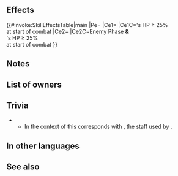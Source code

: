 {{Weapon Infobox
|tagid=SID_幽暗ヴラスキャルヴ
|intID=3159
|userVersion1=Closed
|userVersion2=Open
|exclusive=1
|weaponType=Blue Tome
|cost=400
|might=14
|range=2
|cooldown=-1
|effect=Accelerates Special trigger (cooldown count-1).<br>At start of combat, if unit's HP ≥ 25%, grants Atk/Spd/Def/Res+5 to unit during combat, and also, if foe initiates combat, unit can counterattack before foe’s first attack.
|statModifiers=0,14,0,0,0
|required=Thoron;Shine
|properties=random_owner,enemy_only
}}
==Effects==
{{#invoke:SkillEffectsTable|main
|Pe={{Eft|Accelerates Special}}
|Ce1={{Eft|Temporary buffs|Atk/Spd/Def/Res|5}}
|Ce1C={{Tgt|Unit}}'s HP ≥ 25%<br>at start of combat
|Ce2={{Eft|Vantage}}
|Ce2C=Enemy Phase '''&'''<br>{{Tgt|Unit}}'s HP ≥ 25%<br>at start of combat
}}
==Notes==
{{Temporary buffs}}
{{Preempt}}
==List of owners==
{{Skill Hero List}}
==Trivia==
{{NorseMyth|name=Valaskjálf|("the Shelf of the Slain") is one of Odin's Halls, a great dwelling built and roofed with pure silver. In this room is a high seat, [[Wikipedia:Hliðskjálf|Hliðskjálf]], where Odin can watch over the entire universe. To put it simply, it is Odin's throne room.}}
** In the context of {{FE|H}} this corresponds with {{St|Hliðskjálf}}, the staff used by {{Ut|Veronica: Brave Princess}}.

==In other languages==
{{OtherLanguages
|japanese=幽暗ヴラスキャルヴ
|german=Nebel-Valaskjálf
|spanishEU=Valaskjálf oculto
|spanishLA=Valaskjálf oculto
|french=Valaskjálf voilé
|italian=Valaskjálf velato
|chineseTW=幽暗瓦拉斯卡夫
|portuguese=Valaskjálf velado
}}
==See also==
{{See also skills|cond=(Name LIKE '%Valaskjálf%' OR Description LIKE '%foe initiates combat%before foe_s first attack%') AND (Exclusive=1 AND Name NOT LIKE '%+' AND Properties HOLDS NOT 'arcane')|columns=3}}
{{Weapons Navbox}}